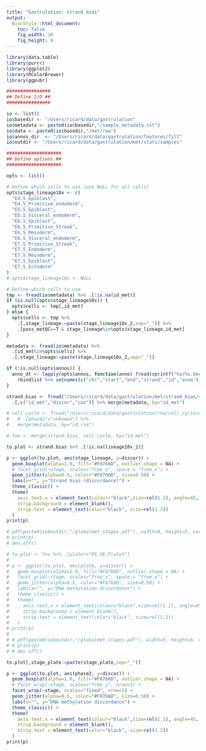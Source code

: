 ```yaml
---
title: "Gastrulation: strand bias"
output:
  BiocStyle::html_document: 
    toc: false
    fig_width: 10
    fig_height: 8
---
```


```r
library(data.table)
library(purrr)
library(ggplot2)
library(RColorBrewer)
library(ggpubr)
```

<!-- Define settings -->
```r

################
## Define I/O ##
################

io <- list()
io$basedir <- "/Users/ricard/data/gastrulation"
io$metadata <- paste0(io$basedir,"/sample_metadata.txt")
io$data <- paste0(io$basedir,"/met/raw")
io$annos_dir  <- "/Users/ricard/data/gastrulation/features/filt"
io$outdir <- "/Users/ricard/data/gastrulation/met/stats/samples"

####################
## Define options ##
####################

opts <- list()

# Define which cells to use (use NULL for all cells)
opts$stage_lineage10x <- c(
  "E4.5_Epiblast",
  "E4.5_Primitive_endoderm",
  "E5.5_Epiblast",
  "E5.5_Visceral_endoderm",
  "E6.5_Epiblast",
  "E6.5_Primitive_Streak",
  "E6.5_Mesoderm",
  "E6.5_Visceral_endoderm",
  "E7.5_Primitive_Streak",
  "E7.5_Endoderm",
  "E7.5_Mesoderm",
  "E7.5_Epiblast",
  "E7.5_Ectoderm"
)
# opts$stage_lineage10x <- NULL

# Define which cells to use
tmp <- fread(io$metadata) %>% .[!is.na(id_met)] 
if (is.null(opts$stage_lineage10x)) {
  opts$cells <- tmp[,id_met]
} else {
  opts$cells <- tmp %>%
    .[,stage_lineage:=paste(stage,lineage10x_2,sep="_")] %>%
    .[pass_metQC==T & stage_lineage%in%opts$stage_lineage,id_met]
}
```

<!-- Load sample metadata -->
```r
metadata <- fread(io$metadata) %>% 
  .[id_met%in%opts$cells] %>%
  .[,stage_lineage:=paste(stage,lineage10x_2,sep="_")]
```

<!-- Load genomic contexts metadata -->
```r
if (!is.null(opts$annos)) {
  anno_dt <- lapply(opts$annos, function(anno) fread(sprintf("%s/%s.bed",io$annos_dir,anno))) %>%  
    rbindlist %>% setnames(c("chr","start","end","strand","id","anno"))
}
```

<!-- Load strand bias results -->
```r
strand.bias <- fread("/Users/ricard/data/gastrulation/met/strand_bias/strand_bias.tsv.gz") %>%
  .[,c("id_met","discor","cov")] %>% merge(metadata, by="id_met")
```

<!-- Load cell cycle results -->
```r
# cell.cycle <- fread("/Users/ricard/data/gastrulation/rna/cell_cycle/cell_cycle_scran.txt.gz") %>%
#   # .[phase2!="unknown"] %>%
#   merge(metadata, by="id_rna")
```

<!-- Merge strand bias with cell cycle assignments -->
```r
# foo <- merge(strand.bias, cell.cycle, by="id_met")
```

<!-- Boxplots of methylation discordance between strands -->
```r
to.plot <- strand.bias %>% .[!is.na(lineage10x_2)]

p <- ggplot(to.plot, aes(stage_lineage, y=discor)) +
  geom_boxplot(alpha=1.0, fill="#F8766D", outlier.shape = NA) +
  # facet_grid(~stage, scales="free_x", space = "free_x") +
  geom_jitter(alpha=0.5, color="#F8766D", size=0.50) +
  labs(x="", y="Strand bias (discordance)") +
  theme_classic() +
  theme(
    axis.text.x = element_text(colour="black",size=rel(1.2), angle=45, hjust=1, vjust=1),
    strip.background = element_blank(),
    strip.text = element_text(color="black", size=rel(1.2))
  )
print(p)

# pdf(paste0(io$outdir,"/globalmet_stages.pdf"), width=9, height=5, useDingbats = F)
# print(p)
# dev.off()
```

```r
# to.plot <- foo %>% .[plate!="PS_VE_Plate5"]
# 
# p <- ggplot(to.plot, aes(plate, y=discor)) +
#   geom_boxplot(alpha=1.0, fill="#F8766D", outlier.shape = NA) +
#   facet_grid(~stage, scales="free_x", space = "free_x") +
#   geom_jitter(alpha=0.5, color="#F8766D", size=0.50) +
#   labs(x="", y="DNA methylation discordance") +
#   theme_classic() +
#   theme(
#     axis.text.x = element_text(colour="black",size=rel(1.2), angle=45, hjust=1, vjust=1),
#     strip.background = element_blank(),
#     strip.text = element_text(color="black", size=rel(1.2))
#   )
# print(p)
# 
# # pdf(paste0(io$outdir,"/globalmet_stages.pdf"), width=9, height=5, useDingbats = F)
# # print(p)
# # dev.off()
```

```r
to.plot[,stage_plate:=paste(stage,plate,sep="_")]

p <- ggplot(to.plot, aes(phase2, y=discor)) +
  geom_boxplot(alpha=1.0, fill="#F8766D", outlier.shape = NA) +
  # facet_wrap(~stage, scales="free_y", nrow=1) +
  facet_wrap(~stage, scales="fixed", nrow=1) +
  geom_jitter(alpha=0.5, color="#F8766D", size=0.50) +
  labs(x="", y="DNA methylation discordance") +
  theme_classic() +
  theme(
    axis.text.x = element_text(colour="black",size=rel(1.2), angle=45, hjust=1, vjust=1),
    strip.background = element_blank(),
    strip.text = element_text(color="black", size=rel(1.2))
  )
print(p)
```


